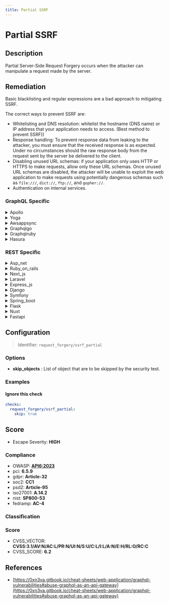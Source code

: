 ```yaml
---
title: Partial SSRF
---
```


# Partial SSRF

## Description

Partial Server-Side Request Forgery occurs when the attacker can manipulate a request made by the server.


## Remediation

Basic blacklisting and regular expressions are a bad approach to mitigating SSRF.

The correct ways to prevent SSRF are:
- Whitelisting and DNS resolution: whitelist the hostname (DNS name) or IP address that your application needs to access. (Best method to prevent SSRF))
- Response handling: To prevent response data from leaking to the attacker, you must ensure that the received response is as expected. Under no circumstances should the raw response body from the request sent by the server be delivered to the client.
- Disabling unused URL schemas: if your application only uses HTTP or HTTPS to make requests, allow only these URL schemas. Once unused URL schemas are disabled, the attacker will be unable to exploit the web application to make requests using potentially dangerous schemas such as `file:///`, `dict://`, `ftp://`, and `gopher://`.
- Authentication on internal services.



### GraphQL Specific

<details>
    <summary>Apollo</summary>

To mitigate Server-Side Request Forgery (SSRF) vulnerabilities in the Apollo framework engine, ensure that all user-supplied URLs are validated against a strict whitelist of allowed domains and protocols. Additionally, implement server-side checks to verify that the response received matches expected criteria before processing it. If possible, use a dedicated service for fetching external resources that can enforce access control and auditing. Limit the response size and timeout to minimize the impact of any potential SSRF attacks. Regularly review and update the whitelist to maintain a strong security posture.

</details>

<details>
    <summary>Yoga</summary>

To mitigate Server-Side Request Forgery (SSRF) vulnerabilities in the Yoga framework engine, ensure that all user-supplied URLs are validated against a strict whitelist of allowed domains and protocols. Additionally, implement server-side checks to verify that the response from the external service is expected and benign. If possible, use a server-side proxy with a static IP to control outgoing traffic and monitor for any unusual patterns or requests. Always apply the principle of least privilege by restricting the URLs to which the application can send requests, and consider using an allowlist for URL schemas, ports, and methods if applicable.

</details>

<details>
    <summary>Awsappsync</summary>

To mitigate Server-Side Request Forgery (SSRF) vulnerabilities in AWS AppSync, ensure that the service is configured to only allow access to trusted endpoints. Implement strict validation on user-supplied URLs, including schema validation to only permit `https` schemes. Use AWS IAM roles and policies to enforce least privilege access control, and regularly audit your AppSync resolvers and data sources for any overly permissive settings. Additionally, consider using VPC endpoints for services that support them to keep traffic within the AWS network.

</details>

<details>
    <summary>Graphqlgo</summary>

To mitigate Partial Server-Side Request Forgery (SSRF) vulnerabilities in a GraphQL Go framework engine, validate and sanitize all user-supplied URL inputs to ensure they point to allowed destinations. Implement strict allowlists for external services that can be interacted with, and employ network-level controls to restrict outbound traffic to trusted endpoints. Additionally, consider using a dedicated SSRF prevention library or functionality within the framework, if available.

</details>

<details>
    <summary>Graphqlruby</summary>

To mitigate Partial Server-Side Request Forgery (SSRF) vulnerabilities in a GraphQL Ruby framework engine, ensure that any URL inputs are validated against a strict whitelist of allowed domains and schemes. Additionally, employ server-side checks to verify that the resolved IP addresses of the URLs do not point to internal resources. Implement network-level restrictions to prevent the GraphQL server from making requests to internal infrastructure. Use the 'graphql-pro' gem which includes SSRF protection features, and regularly update all dependencies to incorporate security fixes.

</details>

<details>
    <summary>Hasura</summary>

To mitigate Server-Side Request Forgery (SSRF) vulnerabilities in the Hasura framework, ensure that any user-supplied URLs are validated against a strict whitelist of allowed domains and protocols. Additionally, employ network-level controls to restrict the Hasura engine's ability to initiate requests to unintended internal services. Consider using a combination of URL parsing libraries to validate and sanitize input, and apply the principle of least privilege by limiting the outbound network capabilities of the server running Hasura.

</details>


### REST Specific

<details>
    <summary>Asp_net</summary>

In ASP.NET, mitigate partial SSRF vulnerabilities by validating and sanitizing all user inputs, enforcing strict URL schemas, using allowlists for allowable destinations, and employing least privilege principles for server requests. Additionally, consider implementing network-level restrictions and monitoring outbound traffic for unusual patterns.

</details>

<details>
    <summary>Ruby_on_rails</summary>

In Ruby on Rails, mitigate partial SSRF by validating and sanitizing user input, enforcing strict URL schemas, using a whitelist for allowed domains, and employing the 'resolv-replace' library to prevent DNS rebinding attacks.

</details>

<details>
    <summary>Next_js</summary>

To mitigate partial SSRF vulnerabilities in a Next.js application, validate and sanitize all user inputs rigorously. Implement strict allowlists for URLs and IP addresses that the server is permitted to interact with. Additionally, use built-in Next.js features like 'getServerSideProps' or 'getStaticProps' for data fetching, which abstract away direct HTTP requests and reduce the attack surface. Always keep Next.js and its dependencies up to date to benefit from the latest security patches.

</details>

<details>
    <summary>Laravel</summary>

In Laravel, mitigate partial SSRF by validating and sanitizing all user inputs, enforcing strict URL schemas, using built-in HTTP client features to limit request destinations, and implementing access control lists for external services.

</details>

<details>
    <summary>Express_js</summary>

To mitigate partial SSRF vulnerabilities in an Express.js application, validate and sanitize all user inputs rigorously. Ensure that any URLs or IP addresses supplied by users are checked against a whitelist of allowed destinations. Employ a library like `validator` to help with input validation. Additionally, configure the HTTP request library to avoid following redirects automatically and to have a strict timeout to prevent long-running requests. Use the principle of least privilege by restricting the server's outbound requests to the minimum necessary for functionality.

</details>

<details>
    <summary>Django</summary>

In Django, mitigate partial SSRF vulnerabilities by validating and sanitizing all user-supplied URLs before using them in server-side requests. Employ Django's URLValidator for initial validation, ensure only allowed schemes (e.g., 'http', 'https') are used, and restrict target hosts to a predefined whitelist. Additionally, use the 'requests' library with caution, setting a timeout, and avoid sending any sensitive data as part of the request.

</details>

<details>
    <summary>Symfony</summary>

In Symfony, to mitigate partial SSRF vulnerabilities, validate and sanitize all user inputs, especially URLs, before using them in server-side requests. Employ a whitelist approach to allow only trusted domains and protocols. Additionally, use Symfony's HttpClient component with caution, setting strict options and timeouts to prevent abuse.

</details>

<details>
    <summary>Spring_boot</summary>

In Spring Boot, to mitigate partial SSRF vulnerabilities, validate and sanitize all user inputs, especially URL parameters. Implement strict input validation using a whitelist approach for URLs and schemes allowed. Additionally, configure the HttpClient to use a URL filter that only permits requests to known, safe domains. Avoid disclosing sensitive information in error messages and ensure that outgoing requests do not expose internal services or resources.

</details>

<details>
    <summary>Flask</summary>

In the Flask framework, mitigate partial SSRF vulnerabilities by validating and sanitizing all user inputs, ensuring that URLs or IP addresses are from a whitelist of allowed destinations, and using a secure default configuration that restricts outgoing requests to untrusted services. Additionally, employ network-level controls to prevent unauthorized interactions with internal network resources.

</details>

<details>
    <summary>Nuxt</summary>

In Nuxt.js, to mitigate partial SSRF vulnerabilities, validate and sanitize all user inputs, especially URL parameters, before using them in server-side requests. Implement strict input validation with a whitelist of allowed domains and protocols. Additionally, use network-level controls to restrict the server's ability to make outbound requests only to known, trusted services.

</details>

<details>
    <summary>Fastapi</summary>

In FastAPI, to mitigate partial SSRF vulnerabilities, validate all URLs and hostname inputs against a whitelist of allowed destinations before making any outbound requests. Additionally, employ client-side libraries that offer safe request functions and avoid directly concatenating user input with request URLs.

</details>

## Configuration

> Identifier: `request_forgery/ssrf_partial`

### Options

- **skip_objects** : List of object that are to be skipped by the security test.




### Examples



#### Ignore this check

```yaml
checks:
  request_forgery/ssrf_partial:
    skip: true
```




## Score

- Escape Severity: **<span className="high-severity">HIGH</span>**

### Compliance

- OWASP: **[API6:2023](https://github.com/OWASP/API-Security/blob/master/editions/2023/en/0xa6-unrestricted-access-to-sensitive-business-flows.md)**
- pci: **6.5.9**
- gdpr: **Article-32**
- soc2: **CC1**
- psd2: **Article-95**
- iso27001: **A.14.2**
- nist: **SP800-53**
- fedramp: **AC-4**

### Classification






### Score

- CVSS_VECTOR: **CVSS:3.1/AV:N/AC:L/PR:N/UI:N/S:U/C:L/I:L/A:N/E:H/RL:O/RC:C**
- CVSS_SCORE: **6.2**

## References

- [https://0xn3va.gitbook.io/cheat-sheets/web-application/graphql-vulnerabilities#abuse-graphql-as-an-api-gateway](https://0xn3va.gitbook.io/cheat-sheets/web-application/graphql-vulnerabilities#abuse-graphql-as-an-api-gateway)
  